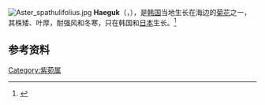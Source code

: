 [[File:Aster_spathulifolius.jpg|thumb]]
'''Haeguk'''（{{lang-la|Aster spathulifolius Maxim}}，{{lang-ko|해국 海菊}}），是[[韩国|韩国]]当地生长在海边的[[菊花|菊花]]之一，其株矮、叶厚，耐强风和冬寒，只在韩国和[[日本|日本]]生长。<ref>{{cite book |title=Hanbando chasaeng singmul yŏngŏ irŭm mongnokchip = English names for Korean native plants. |isbn=9788997450985|author1=국립수목원|date=August 2015}}</ref>

==参考资料==
{{reflist}}

[[Category:紫菀属|Category:紫菀属]]
{{Plant-stub}}